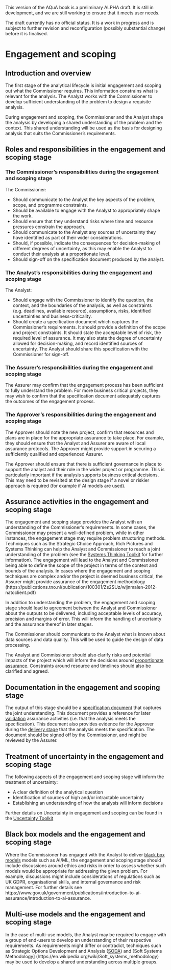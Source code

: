 ::: {.callout-important}
This version of the AQuA book is a preliminary ALPHA draft.  It is still in development, and we are still working to ensure that it meets user needs. 

The draft currently has no official status. It is a work in progress and is subject to further revision and reconfiguration (possibly substantial change) before it is finalised. 
:::

# Engagement and scoping



## Introduction and overview


The first stage of the analytical lifecycle is initial engagement and scoping out what the Commissioner requires. This information constrains what is relevant for the analysis.  The Analyst works with the  Commissioner to develop sufficient understanding of the problem to design a requisite analysis.

During engagement and scoping, the Commissioner and the Analyst shape the analysis by developing a shared understanding of the problem and the context. This shared understanding will be used as the basis for designing analysis that suits the Commissioner’s requirements.

## Roles and responsibilities in the engagement and scoping stage




### The Commissioner's responsibilities during the engagement and scoping stage

The Commissioner:

* Should communicate to the Analyst the key aspects of the problem, scope, and programme constraints.    
* Should be available to engage with the Analyst to appropriately shape the work.
* Should ensure that they understand risks where time and resource pressures constrain the approach. 
* Should communicate to the Analyst any sources of uncertainty they have identified as part of their wider considerations.    
* Should, if possible, indicate the consequences for decision-making of different degrees of uncertainty, as this may enable the Analyst to conduct their analysis at a proportionate level.    
* Should sign-off on the specification document produced by the analyst.

### The Analyst's responsibilities during the engagement and scoping stage

The Analyst:

* Should engage with the Commissioner to identify the question, the context, and the boundaries of the analysis, as well as constraints (e.g. deadlines, available resource), assumptions, risks, identified uncertainties and business-criticality. 
* Should create a specification document which captures the Commissioner's requirements. It should provide a definition of the scope and project constraints. It should state the acceptable level of risk, the required level of assurance. It may also state the degree of uncertainty allowed for decision-making, and record identified sources of uncertainty. The Analyst should share this specification with the Commissioner for sign-off.

### The Assurer's responsibilities during the engagement and scoping stage

The Assurer may confirm that the engagement process has been sufficient to fully understand the problem. For more business critical projects, they may wish to confirm that the specification document adequately captures the outcomes of the engagement process.

### The Approver's responsibilities during the engagement and scoping stage

The Approver should note the new project, confirm that resources and plans are in place for the appropriate assurance to take place. For example, they should ensure that the Analyst and Assurer are aware of local assurance protocols. The Approver might provide support in securing a sufficiently qualified and experienced Assurer.  

The Approver should ensure that there is sufficient governance in place to support the analyst and their role in the wider project or programme. This is particularly important if the analysis supports business critical decisions. This  may need to be revisited at the design stage if a novel or riskier approach is required (for example if AI models are used).

## Assurance activities in the engagement and scoping stage

The engagement and scoping stage provides the Analyst with an understanding of the Commissioner's requirements. In some cases, the Commissioner may present a well-defined problem, while in other instances, the engagement stage may require problem structuring methods. Techniques such as the Strategic Choice Approach, Rich Pictures and Systems Thinking can help the Analyst and Commissioner to reach a joint understanding of the problem (see the [Systems Thinking Toolkit](https://www.gov.uk/government/publications/systems-thinking-for-civil-servants/toolkit) for further information). The engagement will lead to the Analyst and Commissioner being able to define the scope of the project in terms of the context and bounds of the analysis. In cases where the engagement and scoping techniques are complex and/or the project is deemed business critical, the Assurer might provide assurance of the engagement methodology (https://publications.tno.nl/publication/100301/Zs2SUz/wijnmalen-2012-natoclient.pdf)

In addition to understanding the problem, the engagement and scoping stage should lead to agreement between the Analyst and Commissioner about the outputs to be delivered, including acceptable levels of accuracy, precision and margins of error. This will inform the handling of uncertainty and the assurance thereof in later stages.

The Commissioner should communicate to the Analyst what is known about data sources and data quality. This will be used to guide the design of data processing.

The Analyst and Commissioner should also clarify risks and potential impacts of the project which will inform the decisions around [proportionate assurance](proportionality.qmd). Constraints around resource and timelines should also be clarified and agreed.

## Documentation in the engagement and scoping stage

The output of this stage should be a [specification document](definitions.html#specification_documentation) that captures the joint understanding. This document provides a reference for later [validation](definitions.html#validation) assurance activities (i.e. that the analysis meets the specification). This document also provides evidence for the Approver during the [delivery stage](delivery_and_communication.html) that the analysis meets the specification. The document should be signed off by the Commissioner, and might be reviewed by the Assurer.

## Treatment of uncertainty in the engagement and scoping stage

The following aspects of the engagement and scoping stage will inform the treatment of uncertainty:

* A clear definition of the analytical question
* Identification of sources of high and/or intractable uncertainty
* Establishing an understanding of how the analysis will inform decisions

Further details on Uncertainty in engagement and scoping can be found in the [Uncertainty Toolkit](https://analystsuncertaintytoolkit.github.io/UncertaintyWeb/chapter_2.html#Jointly_agreeing_how_uncertainty_should_be_used)

## Black box models and the engagement and scoping stage

Where the Commissioner has engaged with the Analyst to deliver [black box models](definitions_and_key_concepts.qmd/#black_box) models such as AI/ML, the engagement and scoping stage should include discussions around ethics and risks in order to assess whether such models would be appropriate for addressing the given problem. For example, discussions might include considerations of regulations such as UK GDPR, organisational skills, and internal governance and risk management. For further details see https://www.gov.uk/government/publications/introduction-to-ai-assurance/introduction-to-ai-assurance.

## Multi-use models and the engagement and scoping stage


In the case of multi-use models, the Analyst may be required to engage with a group of end-users to develop an understanding of their respective requirements. As requirements might differ or contradict, techniques such as Strategic Options Development and Analysis ([SODA](https://www.ru.nl/publish/pages/938444/soda_-_the_principles.pdf)) and [Soft Systems Methodology] (https://en.wikipedia.org/wiki/Soft_systems_methodology) may be used to develop a shared understanding across multiple groups.
